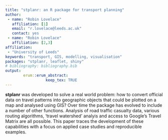 ```yaml
---
title: "stplanr: an R package for transport planning"
author:
 - name: "Robin Lovelace"
   affiliation: [1]
   email: "r.lovelace@leeds.ac.uk"
   contact: yes
 - name: "Robin Lovelace"
   affiliation: [2,3]
affiliation:
 - "University of Leeds"
keywords: "transport, GIS, modelling, visualisation"
packages: "stplanr, leaflet, shiny"
# bibliography: bibliography.bib
output:  
        erum::erum_abstract:
                  keep_tex: TRUE
---
```


**stplanr** was developed to solve a real world problem: how to convert
official data on travel patterns into geographic objects that could be
plotted on a map and analysed using GIS? Over time the package has
evolved to include a number of other functions. Analysis of road traffic
casualty data, various routing algorithms, 'travel watershed' analyis
and access to Google's Travel Matrix are all possible. This paper traces
the development of these capabilities with a focus on applied case
studies and reproducible examples.

<!--  -->
<!-- **References** -->
<!-- Cheshire, James, and Robin Lovelace. 2015. “Spatial data visualisation with R.” In Geocomputation, edited by Chris Brunsdon and Alex Singleton, 1–14. SAGE Publications.
 Iacono, Michael, Kevin J. Krizek, and Ahmed El-Geneidy. 2010. “Measuring non-motorized accessibility: issues, alternatives, and execution.” Journal of Transport Geography 18 (1). Elsevier Ltd: 133–40.
 Kahle, D, and Hadley Wickham. 2013. “ggmap: Spatial Visualization with ggplot2.” The R Journal 5: 144–61.
 Martínez, L. Miguel, and José Manuel Viegas. 2013. “A new approach to modelling distance-decay functions for accessibility assessment in transport studies.” Journal of Transport Geography 26: 87–96.
 Waddell, Paul. 2002. “UrbanSim: Modeling urban development for land use, transportation, and environmental planning.” Journal of the American Planning Association 68 (3). Taylor & Francis: 297–314. -->
